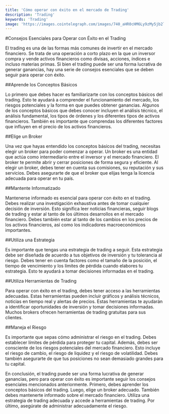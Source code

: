 ```yaml
---
title: 'Cómo operar con éxito en el mercado de Trading'
description: 'Trading'
keywords: 'Trading'
image: 'https://images.cointelegraph.com/images/740_aHR0cHM6Ly9zMy5jb2ludGVsZWdyYXBoLmNvbS9zdG9yYWdlL3VwbG9hZHMvdmlldy9hNmI1MDhhZTc5MDcxMzJlZjlhNmJhMTA3Yjk4MDVhZC5qcGc=.jpg'
---
```




#Consejos Esenciales para Operar con Éxito en el Trading

El trading es una de las formas más comunes de invertir en el mercado financiero. Se trata de una operación a corto plazo en la que un inversor compra y vende activos financieros como divisas, acciones, índices e incluso materias primas. Si bien el trading puede ser una forma lucrativa de generar ganancias, hay una serie de consejos esenciales que se deben seguir para operar con éxito. 

##Aprende los Conceptos Básicos

Lo primero que debes hacer es familiarizarte con los conceptos básicos del trading. Esto te ayudará a comprender el funcionamiento del mercado, los riesgos potenciales y la forma en que puedes obtener ganancias. Algunos de los conceptos básicos que debes conocer incluyen el análisis técnico, el análisis fundamental, los tipos de órdenes y los diferentes tipos de activos financieros. También es importante que comprendas los diferentes factores que influyen en el precio de los activos financieros.

<ImageAdd source="https://m.media-amazon.com/images/I/71eHLvU1GgL._AC_UF700,800_QL80_.jpg"/>

##Elige un Broker

Una vez que hayas entendido los conceptos básicos del trading, necesitas elegir un broker para poder comenzar a operar. Un broker es una entidad que actúa como intermediario entre el inversor y el mercado financiero. El broker te permite abrir y cerrar posiciones de forma segura y eficiente. Al elegir un broker, debes tener en cuenta sus comisiones, su reputación y sus servicios. Debes asegurarte de que el broker que elijas tenga la licencia adecuada para operar en tu país.

<ImageAdd source="https://thumbs.dreamstime.com/b/over-shoulder-view-computer-screens-stock-broker-trading-online-ful-charts-data-analyses-107056428.jpg"/>

##Mantente Informatizado

Mantenerse informado es esencial para operar con éxito en el trading. Debes realizar una investigación exhaustiva antes de tomar cualquier decisión de inversión. Esto significa leer noticias financieras, seguir blogs de trading y estar al tanto de los últimos desarrollos en el mercado financiero. Debes también estar al tanto de los cambios en los precios de los activos financieros, así como los indicadores macroeconómicos importantes. 

<ImageAdd source="https://lookaside.fbsbx.com/lookaside/crawler/media/?media_id=100063867735470"/>

##Utiliza una Estrategia

Es importante que tengas una estrategia de trading a seguir. Esta estrategia debe ser diseñada de acuerdo a tus objetivos de inversión y tu tolerancia al riesgo. Debes tener en cuenta factores como el tamaño de la posición, el tiempo de vencimiento y los límites de pérdida cuando elabores tu estrategia. Esto te ayudará a tomar decisiones informadas en el trading.

<ImageAdd source="https://topbrokers.com/files/rubricator/11fa89c33c6aff005fd525307fc44af653f27def.gif"/>

##Utiliza Herramientas de Trading

Para operar con éxito en el trading, debes tener acceso a las herramientas adecuadas. Estas herramientas pueden incluir gráficos y análisis técnicos, noticias en tiempo real y alertas de precios. Estas herramientas te ayudarán a identificar oportunidades de inversión y tomar decisiones informadas. Muchos brokers ofrecen herramientas de trading gratuitas para sus clientes.

<ImageAdd source="https://i.pinimg.com/originals/46/94/59/46945920013a06d153f7dda078dabb56.jpg"/>

##Maneja el Riesgo

Es importante que sepas cómo administrar el riesgo en el trading. Debes establecer límites de pérdida para proteger tu capital. Además, debes ser consciente de los riesgos potenciales del mercado financiero. Esto incluye el riesgo de cambio, el riesgo de liquidez y el riesgo de volatilidad. Debes también asegurarte de que tus posiciones no sean demasiado grandes para tu capital.

<ImageAdd source="https://s.yimg.com/ny/api/res/1.2/9xNnEPBYkRFIeBKqiZz8GQ--/YXBwaWQ9aGlnaGxhbmRlcjt3PTY0MDtoPTM2MA--/https://media.zenfs.com/en/the_week_574/e81bc547c7a827c02ab5c6460b1966bf"/>

En conclusión, el trading puede ser una forma lucrativa de generar ganancias, pero para operar con éxito es importante seguir los consejos esenciales mencionados anteriormente. Primero, debes aprender los conceptos básicos del trading. Luego, elige un broker adecuado. También debes mantenerte informado sobre el mercado financiero. Utiliza una estrategia de trading adecuada y accede a herramientas de trading. Por último, asegúrate de administrar adecuadamente el riesgo.